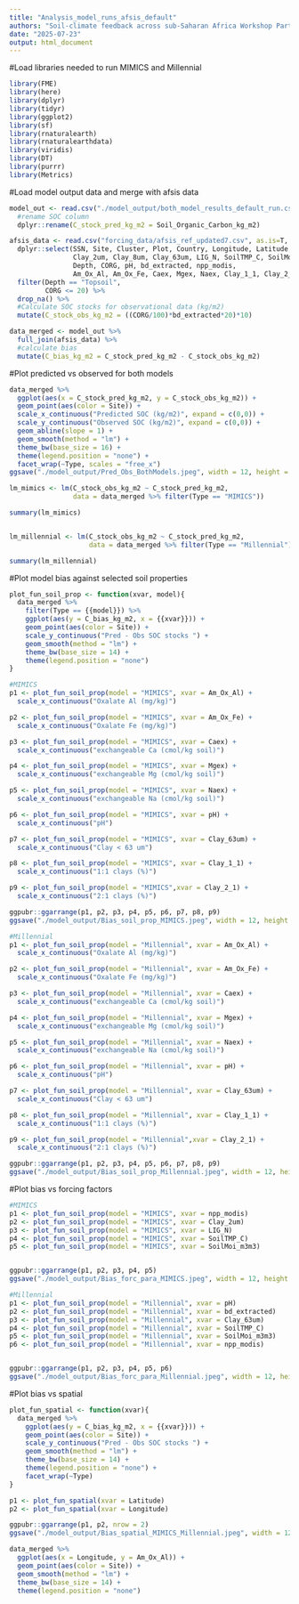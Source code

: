 ```yaml
---
title: "Analysis_model_runs_afsis_default"
authors: "Soil-climate feedback across sub-Saharan Africa Workshop Participants"
date: "2025-07-23"
output: html_document
---
```


#Load libraries needed to run MIMICS and Millennial
```r
library(FME)
library(here)
library(dplyr) 
library(tidyr)
library(ggplot2)
library(sf)
library(rnaturalearth)
library(rnaturalearthdata)
library(viridis)
library(DT)
library(purrr)
library(Metrics)
```

#Load model output data and merge with afsis data
```r
model_out <- read.csv("./model_output/both_model_results_default_run.csv", row.names = 1) %>% 
  #rename SOC column
  dplyr::rename(C_stock_pred_kg_m2 = Soil_Organic_Carbon_kg_m2)

afsis_data <- read.csv("forcing_data/afsis_ref_updated7.csv", as.is=T, , row.names = 1) %>% 
  dplyr::select(SSN, Site, Cluster, Plot, Country, Longitude, Latitude,
                Clay_2um, Clay_8um, Clay_63um, LIG_N, SoilTMP_C, SoilMoi_m3m3,
                Depth, CORG, pH, bd_extracted, npp_modis,
                Am_Ox_Al, Am_Ox_Fe, Caex, Mgex, Naex, Clay_1_1, Clay_2_1, VegStructure) %>% 
  filter(Depth == "Topsoil",
         CORG <= 20) %>% 
  drop_na() %>% 
  #Calculate SOC stocks for observational data (kg/m2)
  mutate(C_stock_obs_kg_m2 = ((CORG/100)*bd_extracted*20)*10)

data_merged <- model_out %>% 
  full_join(afsis_data) %>% 
  #calculate bias
  mutate(C_bias_kg_m2 = C_stock_pred_kg_m2 - C_stock_obs_kg_m2)

```

#Plot predicted vs observed for both models
```r
data_merged %>%
  ggplot(aes(x = C_stock_pred_kg_m2, y = C_stock_obs_kg_m2)) +
  geom_point(aes(color = Site)) +
  scale_x_continuous("Predicted SOC (kg/m2)", expand = c(0,0)) +
  scale_y_continuous("Observed SOC (kg/m2)", expand = c(0,0)) +
  geom_abline(slope = 1) +
  geom_smooth(method = "lm") +
  theme_bw(base_size = 16) +
  theme(legend.position = "none") +
  facet_wrap(~Type, scales = "free_x")
ggsave("./model_output/Pred_Obs_BothModels.jpeg", width = 12, height = 6)

lm_mimics <- lm(C_stock_obs_kg_m2 ~ C_stock_pred_kg_m2, 
                data = data_merged %>% filter(Type == "MIMICS"))

summary(lm_mimics)


lm_millennial <- lm(C_stock_obs_kg_m2 ~ C_stock_pred_kg_m2, 
                    data = data_merged %>% filter(Type == "Millennial"))

summary(lm_millennial)

```

#Plot model bias against selected soil properties
```r
plot_fun_soil_prop <- function(xvar, model){
  data_merged %>% 
    filter(Type == {{model}}) %>% 
    ggplot(aes(y = C_bias_kg_m2, x = {{xvar}})) +
    geom_point(aes(color = Site)) +
    scale_y_continuous("Pred - Obs SOC stocks ") +
    geom_smooth(method = "lm") +
    theme_bw(base_size = 14) +
    theme(legend.position = "none")
}

#MIMICS
p1 <- plot_fun_soil_prop(model = "MIMICS", xvar = Am_Ox_Al) +
  scale_x_continuous("Oxalate Al (mg/kg)")

p2 <- plot_fun_soil_prop(model = "MIMICS", xvar = Am_Ox_Fe) +
  scale_x_continuous("Oxalate Fe (mg/kg)")

p3 <- plot_fun_soil_prop(model = "MIMICS", xvar = Caex) +
  scale_x_continuous("exchangeable Ca (cmol/kg soil)")

p4 <- plot_fun_soil_prop(model = "MIMICS", xvar = Mgex) +
  scale_x_continuous("exchangeable Mg (cmol/kg soil)")

p5 <- plot_fun_soil_prop(model = "MIMICS", xvar = Naex) +
  scale_x_continuous("exchangeable Na (cmol/kg soil)")

p6 <- plot_fun_soil_prop(model = "MIMICS", xvar = pH) +
  scale_x_continuous("pH")

p7 <- plot_fun_soil_prop(model = "MIMICS", xvar = Clay_63um) +
  scale_x_continuous("Clay < 63 um")

p8 <- plot_fun_soil_prop(model = "MIMICS", xvar = Clay_1_1) +
  scale_x_continuous("1:1 clays (%)")

p9 <- plot_fun_soil_prop(model = "MIMICS",xvar = Clay_2_1) +
  scale_x_continuous("2:1 clays (%)")

ggpubr::ggarrange(p1, p2, p3, p4, p5, p6, p7, p8, p9)
ggsave("./model_output/Bias_soil_prop_MIMICS.jpeg", width = 12, height = 8)

#Millennial
p1 <- plot_fun_soil_prop(model = "Millennial", xvar = Am_Ox_Al) +
  scale_x_continuous("Oxalate Al (mg/kg)")

p2 <- plot_fun_soil_prop(model = "Millennial", xvar = Am_Ox_Fe) +
  scale_x_continuous("Oxalate Fe (mg/kg)")

p3 <- plot_fun_soil_prop(model = "Millennial", xvar = Caex) +
  scale_x_continuous("exchangeable Ca (cmol/kg soil)")

p4 <- plot_fun_soil_prop(model = "Millennial", xvar = Mgex) +
  scale_x_continuous("exchangeable Mg (cmol/kg soil)")

p5 <- plot_fun_soil_prop(model = "Millennial", xvar = Naex) +
  scale_x_continuous("exchangeable Na (cmol/kg soil)")

p6 <- plot_fun_soil_prop(model = "Millennial", xvar = pH) +
  scale_x_continuous("pH")

p7 <- plot_fun_soil_prop(model = "Millennial", xvar = Clay_63um) +
  scale_x_continuous("Clay < 63 um")

p8 <- plot_fun_soil_prop(model = "Millennial", xvar = Clay_1_1) +
  scale_x_continuous("1:1 clays (%)")

p9 <- plot_fun_soil_prop(model = "Millennial",xvar = Clay_2_1) +
  scale_x_continuous("2:1 clays (%)")

ggpubr::ggarrange(p1, p2, p3, p4, p5, p6, p7, p8, p9)
ggsave("./model_output/Bias_soil_prop_Millennial.jpeg", width = 12, height = 8)
```

#Plot bias vs forcing factors
```r
#MIMICS
p1 <- plot_fun_soil_prop(model = "MIMICS", xvar = npp_modis)
p2 <- plot_fun_soil_prop(model = "MIMICS", xvar = Clay_2um)
p3 <- plot_fun_soil_prop(model = "MIMICS", xvar = LIG_N)
p4 <- plot_fun_soil_prop(model = "MIMICS", xvar = SoilTMP_C)
p5 <- plot_fun_soil_prop(model = "MIMICS", xvar = SoilMoi_m3m3)


ggpubr::ggarrange(p1, p2, p3, p4, p5)
ggsave("./model_output/Bias_forc_para_MIMICS.jpeg", width = 12, height = 8)

#Millennial
p1 <- plot_fun_soil_prop(model = "Millennial", xvar = pH)
p2 <- plot_fun_soil_prop(model = "Millennial", xvar = bd_extracted)
p3 <- plot_fun_soil_prop(model = "Millennial", xvar = Clay_63um)
p4 <- plot_fun_soil_prop(model = "Millennial", xvar = SoilTMP_C)
p5 <- plot_fun_soil_prop(model = "Millennial", xvar = SoilMoi_m3m3)
p6 <- plot_fun_soil_prop(model = "Millennial", xvar = npp_modis)


ggpubr::ggarrange(p1, p2, p3, p4, p5, p6)
ggsave("./model_output/Bias_forc_para_Millennial.jpeg", width = 12, height = 8)
```

#Plot bias vs spatial
```r

plot_fun_spatial <- function(xvar){
  data_merged %>% 
    ggplot(aes(y = C_bias_kg_m2, x = {{xvar}})) +
    geom_point(aes(color = Site)) +
    scale_y_continuous("Pred - Obs SOC stocks ") +
    geom_smooth(method = "lm") +
    theme_bw(base_size = 14) +
    theme(legend.position = "none") +
    facet_wrap(~Type)
}

p1 <- plot_fun_spatial(xvar = Latitude)
p2 <- plot_fun_spatial(xvar = Longitude)

ggpubr::ggarrange(p1, p2, nrow = 2)
ggsave("./model_output/Bias_spatial_MIMICS_Millennial.jpeg", width = 12, height = 10)

data_merged %>% 
  ggplot(aes(x = Longitude, y = Am_Ox_Al)) +
  geom_point(aes(color = Site)) +
  geom_smooth(method = "lm") +
  theme_bw(base_size = 14) +
  theme(legend.position = "none")

```